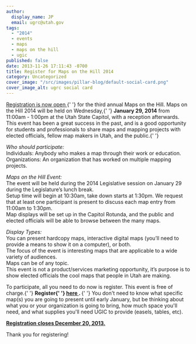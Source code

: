 ```yaml
---
author:
  display_name: JP
  email: ugrc@utah.gov
tags:
  - "2014"
  - events
  - maps
  - maps on the hill
  - ugic
published: false
date: 2013-11-26 17:11:43 -0700
title: Register for Maps on the Hill 2014
category: Uncategorized
cover_image: "/src/images/pillar-blog/default-social-card.png"
cover_image_alt: ugrc social card
---
```



<p>
  <a href="https://docs.google.com/a/utah.gov/spreadsheet/viewform?usp=drive_web&formkey=dG4ta3dQY3JpWkpCajhsbWNRRjlsT3c6MA#gid=0">
    Registration is now open
  </a>{' '}
  for the third annual Maps on the Hill. Maps on the Hill 2014 will be held on Wednesday,{' '}
  <strong>January 29, 2014</strong> from 11:00am - 1:00pm at the Utah State Capitol, with a reception afterwards. This
  event has been a great success in the past, and is a good opportunity for students and professionals to share maps and
  mapping projects with elected officials, fellow map makers in Utah, and the public.{' '}
</p>
<p>
  <em>Who should participate:</em>
  <br />
  Individuals: Anybody who makes a map through their work or education.
  <br />
  Organizations: An organization that has worked on multiple mapping projects.
</p>
<p>
  <em>Maps on the Hill Event:</em>
  <br />
  The event will be held during the 2014 Legislative session on January 29 during the Legislature’s lunch break.
  <br />
  Setup time will begin at 10:30am, take down starts at 1:30pm. We request that at least one participant is present to
  discuss each map entry from 11:00am to 1:30pm.
  <br />
  Map displays will be set up in the Capitol Rotunda, and the public and elected officials will be able to browse
  between the many maps.
</p>
<p>
  <em>Display Types:</em>
  <br />
  You can present hardcopy maps, interactive digital maps (you’ll need to provide a means to show it on a computer), or
  both.
  <br />
  The focus of the event is interesting maps that are applicable to a wide variety of audiences.
  <br />
  Maps can be of any topic.
  <br />
  This event is not a product/services marketing opportunity, it’s purpose is to show elected officials the cool maps
  that people in Utah are making.
</p>
<p>
  To participate, all you need to do now is register. This event is free of charge.{' '}
  <strong>
    Register{' '}
    <a href="https://docs.google.com/a/utah.gov/spreadsheet/viewform?usp=drive_web&formkey=dG4ta3dQY3JpWkpCajhsbWNRRjlsT3c6MA#gid=0">
      here
    </a>
    .
  </strong>{' '}
  You don't need to know what specific map(s) you are going to present until early January, but be thinking about what
  you or your organization is going to bring, how much space you'll need, and what supplies you'll need UGIC to provide
  (easels, tables, etc).
</p>
<p>
  <strong>
    <a href="https://docs.google.com/a/utah.gov/spreadsheet/viewform?usp=drive_web&formkey=dG4ta3dQY3JpWkpCajhsbWNRRjlsT3c6MA#gid=0">
      Registration closes December 20, 2013.
    </a>
  </strong>
</p>

<Contacts contactKey="ugrc" subject={frontmatter.title} />

<p>Thank you for registering! </p>
